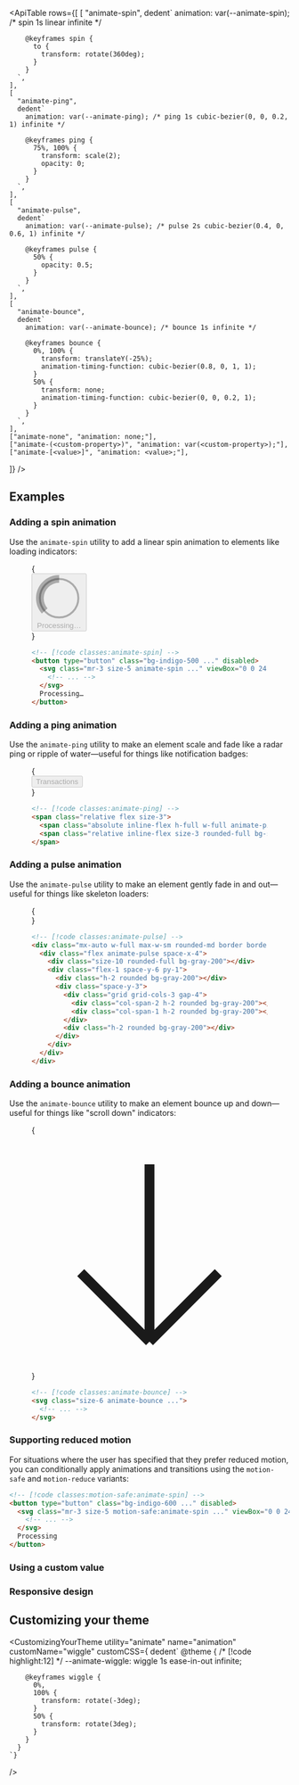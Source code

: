

<ApiTable
  rows={[
    [
      "animate-spin",
      dedent`
        animation: var(--animate-spin); /* spin 1s linear infinite */

        @keyframes spin {
          to {
            transform: rotate(360deg);
          }
        }
      `,
    ],
    [
      "animate-ping",
      dedent`
        animation: var(--animate-ping); /* ping 1s cubic-bezier(0, 0, 0.2, 1) infinite */

        @keyframes ping {
          75%, 100% {
            transform: scale(2);
            opacity: 0;
          }
        }
      `,
    ],
    [
      "animate-pulse",
      dedent`
        animation: var(--animate-pulse); /* pulse 2s cubic-bezier(0.4, 0, 0.6, 1) infinite */

        @keyframes pulse {
          50% {
            opacity: 0.5;
          }
        }
      `,
    ],
    [
      "animate-bounce",
      dedent`
        animation: var(--animate-bounce); /* bounce 1s infinite */

        @keyframes bounce {
          0%, 100% {
            transform: translateY(-25%);
            animation-timing-function: cubic-bezier(0.8, 0, 1, 1);
          }
          50% {
            transform: none;
            animation-timing-function: cubic-bezier(0, 0, 0.2, 1);
          }
        }
      `,
    ],
    ["animate-none", "animation: none;"],
    ["animate-(<custom-property>)", "animation: var(<custom-property>);"],
    ["animate-[<value>]", "animation: <value>;"],

]}
/>

## Examples

### Adding a spin animation

Use the `animate-spin` utility to add a linear spin animation to elements like loading indicators:

<Figure>

<Example>
  {
    <div className="flex items-center justify-center">
      <button
        type="button"
        className="inline-flex cursor-not-allowed items-center rounded-md bg-indigo-500 px-4 py-2 text-sm leading-6 font-semibold text-white transition duration-150 ease-in-out hover:bg-indigo-400"
        disabled
      >
        <svg
          className="mr-3 -ml-1 size-5 animate-spin text-white"
          xmlns="http://www.w3.org/2000/svg"
          fill="none"
          viewBox="0 0 24 24"
        >
          <circle className="opacity-25" cx="12" cy="12" r="10" stroke="currentColor" strokeWidth="4"></circle>
          <path
            className="opacity-75"
            fill="currentColor"
            d="M4 12a8 8 0 018-8V0C5.373 0 0 5.373 0 12h4zm2 5.291A7.962 7.962 0 014 12H0c0 3.042 1.135 5.824 3 7.938l3-2.647z"
          ></path>
        </svg>
        Processing…
      </button>
    </div>
  }
</Example>

```html
<!-- [!code classes:animate-spin] -->
<button type="button" class="bg-indigo-500 ..." disabled>
  <svg class="mr-3 size-5 animate-spin ..." viewBox="0 0 24 24">
    <!-- ... -->
  </svg>
  Processing…
</button>
```

</Figure>

### Adding a ping animation

Use the `animate-ping` utility to make an element scale and fade like a radar ping or ripple of water—useful for things like notification badges:

<Figure>

<Example>
  {
    <div className="flex items-center justify-center">
      <span className="relative inline-flex">
        <button
          type="button"
          className="inline-flex cursor-not-allowed items-center rounded-md bg-white px-4 py-2 text-sm leading-6 font-semibold text-sky-500 ring-1 ring-gray-900/10 transition duration-150 ease-in-out dark:bg-white/5 dark:ring-white/20"
          disabled
        >
          Transactions
        </button>
        <span className="absolute top-0 right-0 -mt-1 -mr-1 flex size-3">
          <span className="absolute inline-flex h-full w-full animate-ping rounded-full bg-sky-400 opacity-75"></span>
          <span className="relative inline-flex size-3 rounded-full bg-sky-500"></span>
        </span>
      </span>
    </div>
  }
</Example>

```html
<!-- [!code classes:animate-ping] -->
<span class="relative flex size-3">
  <span class="absolute inline-flex h-full w-full animate-ping rounded-full bg-sky-400 opacity-75"></span>
  <span class="relative inline-flex size-3 rounded-full bg-sky-500"></span>
</span>
```

</Figure>

### Adding a pulse animation

Use the `animate-pulse` utility to make an element gently fade in and out—useful for things like skeleton loaders:

<Figure>

<Example>
  {
    <div className="flex items-center justify-center">
      <div className="-lg h-28 w-full max-w-xs rounded-lg bg-white p-4 ring-1 ring-gray-900/5 dark:bg-gray-800">
        <div className="flex animate-pulse space-x-4">
          <div className="size-10 rounded-full bg-gray-200 dark:bg-gray-700"></div>
          <div className="flex-1 space-y-6 py-1">
            <div className="h-2 rounded bg-gray-200 dark:bg-gray-700"></div>
            <div className="space-y-3">
              <div className="grid grid-cols-3 gap-4">
                <div className="col-span-2 h-2 rounded bg-gray-200 dark:bg-gray-700"></div>
                <div className="col-span-1 h-2 rounded bg-gray-200 dark:bg-gray-700"></div>
              </div>
              <div className="h-2 rounded bg-gray-200 dark:bg-gray-700"></div>
            </div>
          </div>
        </div>
      </div>
    </div>
  }
</Example>

```html
<!-- [!code classes:animate-pulse] -->
<div class="mx-auto w-full max-w-sm rounded-md border border-blue-300 p-4">
  <div class="flex animate-pulse space-x-4">
    <div class="size-10 rounded-full bg-gray-200"></div>
    <div class="flex-1 space-y-6 py-1">
      <div class="h-2 rounded bg-gray-200"></div>
      <div class="space-y-3">
        <div class="grid grid-cols-3 gap-4">
          <div class="col-span-2 h-2 rounded bg-gray-200"></div>
          <div class="col-span-1 h-2 rounded bg-gray-200"></div>
        </div>
        <div class="h-2 rounded bg-gray-200"></div>
      </div>
    </div>
  </div>
</div>
```

</Figure>

### Adding a bounce animation

Use the `animate-bounce` utility to make an element bounce up and down—useful for things like "scroll down" indicators:

<Figure>

<Example>
  {
    <div className="flex justify-center">
      <div className="-lg flex size-10 animate-bounce items-center justify-center rounded-full bg-white p-2 ring-1 ring-gray-900/5 dark:bg-white/5 dark:ring-white/20">
        <svg
          className="size-6 text-violet-500"
          fill="none"
          strokeLinecap="round"
          strokeLinejoin="round"
          strokeWidth="2"
          viewBox="0 0 24 24"
          stroke="currentColor"
        >
          <path d="M19 14l-7 7m0 0l-7-7m7 7V3"></path>
        </svg>
      </div>
    </div>
  }
</Example>

```html
<!-- [!code classes:animate-bounce] -->
<svg class="size-6 animate-bounce ...">
  <!-- ... -->
</svg>
```

</Figure>

### Supporting reduced motion

For situations where the user has specified that they prefer reduced motion, you can conditionally apply animations and transitions using the `motion-safe` and `motion-reduce` variants:

```html
<!-- [!code classes:motion-safe:animate-spin] -->
<button type="button" class="bg-indigo-600 ..." disabled>
  <svg class="mr-3 size-5 motion-safe:animate-spin ..." viewBox="0 0 24 24">
    <!-- ... -->
  </svg>
  Processing
</button>
```

### Using a custom value

<UsingACustomValue utility="animate" name="animation" value="wiggle_1s_ease-in-out_infinite" variable="animation" />

### Responsive design

<ResponsiveDesign property="animation" defaultClass="animate-none" featuredClass="animate-spin" />

## Customizing your theme

<CustomizingYourTheme
  utility="animate"
  name="animation"
  customName="wiggle"
  customCSS={
    dedent`
      @theme {
        /* [!code highlight:12] */
        --animate-wiggle: wiggle 1s ease-in-out infinite;

        @keyframes wiggle {
          0%,
          100% {
            transform: rotate(-3deg);
          }
          50% {
            transform: rotate(3deg);
          }
        }
      }
    `}

/>
